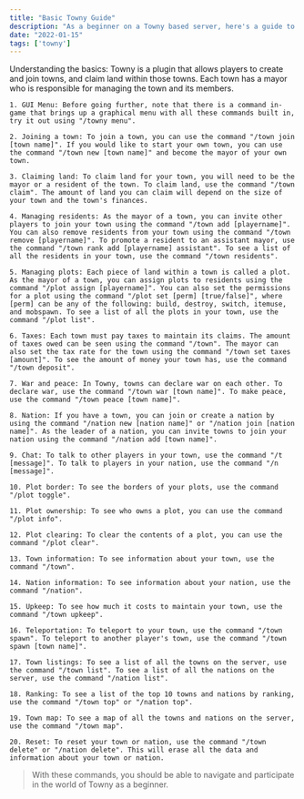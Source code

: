 ```yaml
---
title: "Basic Towny Guide"
description: "As a beginner on a Towny based server, here's a guide to get started!"
date: "2022-01-15"
tags: ['towny']
---
```


<Note emoji="👋">Understanding the basics: Towny is a plugin that allows players to create and join towns, and claim land within those towns. Each town has a mayor who is responsible for managing the town and its members.</Note>

    1. GUI Menu: Before going further, note that there is a command in-game that brings up a graphical menu with all these commands built in, try it out using "/towny menu".

    2. Joining a town: To join a town, you can use the command "/town join [town name]". If you would like to start your own town, you can use the command "/town new [town name]" and become the mayor of your own town.

    3. Claiming land: To claim land for your town, you will need to be the mayor or a resident of the town. To claim land, use the command "/town claim". The amount of land you can claim will depend on the size of your town and the town's finances.

    4. Managing residents: As the mayor of a town, you can invite other players to join your town using the command "/town add [playername]". You can also remove residents from your town using the command "/town remove [playername]". To promote a resident to an assistant mayor, use the command "/town rank add [playername] assistant". To see a list of all the residents in your town, use the command "/town residents".

    5. Managing plots: Each piece of land within a town is called a plot. As the mayor of a town, you can assign plots to residents using the command "/plot assign [playername]". You can also set the permissions for a plot using the command "/plot set [perm] [true/false]", where [perm] can be any of the following: build, destroy, switch, itemuse, and mobspawn. To see a list of all the plots in your town, use the command "/plot list".

    6. Taxes: Each town must pay taxes to maintain its claims. The amount of taxes owed can be seen using the command "/town". The mayor can also set the tax rate for the town using the command "/town set taxes [amount]". To see the amount of money your town has, use the command "/town deposit".

    7. War and peace: In Towny, towns can declare war on each other. To declare war, use the command "/town war [town name]". To make peace, use the command "/town peace [town name]".

    8. Nation: If you have a town, you can join or create a nation by using the command "/nation new [nation name]" or "/nation join [nation name]". As the leader of a nation, you can invite towns to join your nation using the command "/nation add [town name]".

    9. Chat: To talk to other players in your town, use the command "/t [message]". To talk to players in your nation, use the command "/n [message]".

    10. Plot border: To see the borders of your plots, use the command "/plot toggle".

    11. Plot ownership: To see who owns a plot, you can use the command "/plot info".

    12. Plot clearing: To clear the contents of a plot, you can use the command "/plot clear".

    13. Town information: To see information about your town, use the command "/town".

    14. Nation information: To see information about your nation, use the command "/nation".

    15. Upkeep: To see how much it costs to maintain your town, use the command "/town upkeep".

    16. Teleportation: To teleport to your town, use the command "/town spawn". To teleport to another player's town, use the command "/town spawn [town name]".

    17. Town listings: To see a list of all the towns on the server, use the command "/town list". To see a list of all the nations on the server, use the command "/nation list".

    18. Ranking: To see a list of the top 10 towns and nations by ranking, use the command "/town top" or "/nation top".

    19. Town map: To see a map of all the towns and nations on the server, use the command "/town map".

    20. Reset: To reset your town or nation, use the command "/town delete" or "/nation delete". This will erase all the data and information about your town or nation.

> With these commands, you should be able to navigate and participate in the world of Towny as a beginner.
